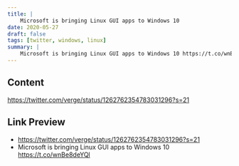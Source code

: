 ```yaml
---
title: |
    Microsoft is bringing Linux GUI apps to Windows 10
date: 2020-05-27
draft: false
tags: [twitter, windows, linux]
summary: |
    Microsoft is bringing Linux GUI apps to Windows 10 https://t.co/wnBe8deYQl
---
```


## Content

https://twitter.com/verge/status/1262762354783031296?s=21

## Link Preview

- https://twitter.com/verge/status/1262762354783031296?s=21
- Microsoft is bringing Linux GUI apps to Windows 10 https://t.co/wnBe8deYQl
